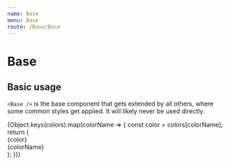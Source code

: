 ```yaml
---
name: Base
menu: Base
route: /Base/Base
---
```



# Base
## Basic usage
`<Base />` is the base component that gets extended by all others, where some common styles get applied.
It will likely never be used directly.

<Playground wrapper={Wrapper}>
  {Object.keys(colors).map(colorName => {
    const color = colors[colorName];
    return (
      <div style={{
        width: 250,
        height: 150,
        marginBottom: 120,
        display: 'inline-block',
      }}>
        <div
          style={{
            width: '100%',
            height: '100%',
            backgroundColor: color,
          }}
        />
        <div
          style={{
            display: 'block',
            width: '100%',
            color: 'black',
            padding: 5,
            background: 'white',
          }}
        >
          <div>{color}</div>
          <div>{colorName}</div>
        </div>
      </div>
    );
  })}
</Playground>
